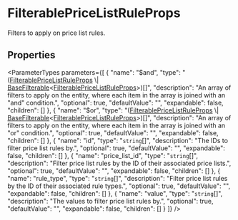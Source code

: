 
# FilterablePriceListRuleProps

Filters to apply on price list rules.

## Properties

<ParameterTypes parameters={[
  {
    "name": "$and",
    "type": "([FilterablePriceListRuleProps](js_client.internal.internal-1.PricingTypes.FilterablePriceListRuleProps.mdx) \\| [BaseFilterable](../../DAL/interfaces/js_client.internal.internal-1.DAL.BaseFilterable.mdx)&#60;[FilterablePriceListRuleProps](js_client.internal.internal-1.PricingTypes.FilterablePriceListRuleProps.mdx)&#62;)[]",
    "description": "An array of filters to apply on the entity, where each item in the array is joined with an \"and\" condition.",
    "optional": true,
    "defaultValue": "",
    "expandable": false,
    "children": []
  },
  {
    "name": "$or",
    "type": "([FilterablePriceListRuleProps](js_client.internal.internal-1.PricingTypes.FilterablePriceListRuleProps.mdx) \\| [BaseFilterable](../../DAL/interfaces/js_client.internal.internal-1.DAL.BaseFilterable.mdx)&#60;[FilterablePriceListRuleProps](js_client.internal.internal-1.PricingTypes.FilterablePriceListRuleProps.mdx)&#62;)[]",
    "description": "An array of filters to apply on the entity, where each item in the array is joined with an \"or\" condition.",
    "optional": true,
    "defaultValue": "",
    "expandable": false,
    "children": []
  },
  {
    "name": "id",
    "type": "`string`[]",
    "description": "The IDs to filter price list rules by.",
    "optional": true,
    "defaultValue": "",
    "expandable": false,
    "children": []
  },
  {
    "name": "price_list_id",
    "type": "`string`[]",
    "description": "Filter price list rules by the ID of their associated price lists.",
    "optional": true,
    "defaultValue": "",
    "expandable": false,
    "children": []
  },
  {
    "name": "rule_type",
    "type": "`string`[]",
    "description": "Filter price list rules by the ID of their associated rule types.",
    "optional": true,
    "defaultValue": "",
    "expandable": false,
    "children": []
  },
  {
    "name": "value",
    "type": "`string`[]",
    "description": "The values to filter price list rules by.",
    "optional": true,
    "defaultValue": "",
    "expandable": false,
    "children": []
  }
]} />
